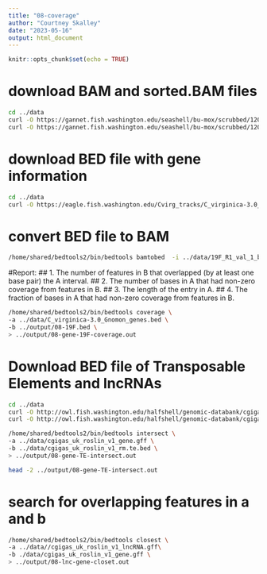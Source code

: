 ```yaml
---
title: "08-coverage"
author: "Courtney Skalley"
date: "2023-05-16"
output: html_document
---
```


```r
knitr::opts_chunk$set(echo = TRUE)
```


# download BAM and sorted.BAM files

```bash
cd ../data 
curl -O https://gannet.fish.washington.edu/seashell/bu-mox/scrubbed/120321-cvBS/19F_R1_val_1_bismark_bt2_pe.deduplicated.sorted.bam 
curl -O https://gannet.fish.washington.edu/seashell/bu-mox/scrubbed/120321-cvBS/19F_R1_val_1_bismark_bt2_pe.deduplicated.sorted.bam.bai
```


# download BED file with gene information
```bash
cd ../data 
curl -O https://eagle.fish.washington.edu/Cvirg_tracks/C_virginica-3.0_Gnomon_genes.bed
```

# convert BED file to BAM

```bash
/home/shared/bedtools2/bin/bedtools bamtobed  -i ../data/19F_R1_val_1_bismark_bt2_pe.deduplicated.sorted.bam > ../output/08-19F.bed
```

#Report: 
## 1. The number of features in B that overlapped (by at least one base pair) the A interval.
## 2. The number of bases in A that had non-zero coverage from features in B.
## 3. The length of the entry in A.
## 4. The fraction of bases in A that had non-zero coverage from features in B.
```bash
/home/shared/bedtools2/bin/bedtools coverage \
-a ../data/C_virginica-3.0_Gnomon_genes.bed \
-b ../output/08-19F.bed \
> ../output/08-gene-19F-coverage.out
```


# Download BED file of Transposable Elements and lncRNAs
```bash
cd ../data
curl -O http://owl.fish.washington.edu/halfshell/genomic-databank/cgigas_uk_roslin_v1_gene.gff curl -O http://owl.fish.washington.edu/halfshell/genomic-databank/cgigas_uk_roslin_v1_rm.te.bed 
curl -O http://owl.fish.washington.edu/halfshell/genomic-databank/cgigas_uk_roslin_v1_lncRNA.gff
```

```bash
/home/shared/bedtools2/bin/bedtools intersect \
-a ../data/cgigas_uk_roslin_v1_gene.gff \
-b ../data/cgigas_uk_roslin_v1_rm.te.bed \
> ../output/08-gene-TE-intersect.out

head -2 ../output/08-gene-TE-intersect.out
```

# search for overlapping features in a and b
```bash
/home/shared/bedtools2/bin/bedtools closest \
-a ../data//cgigas_uk_roslin_v1_lncRNA.gff\
-b ./data/cgigas_uk_roslin_v1_gene.gff \
> ../output/08-lnc-gene-closet.out
```